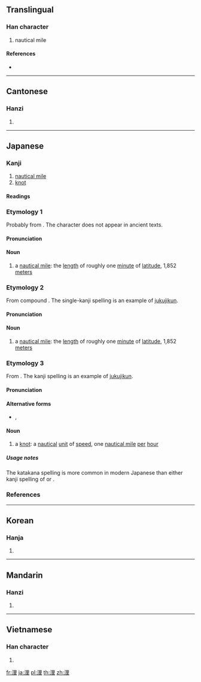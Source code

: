 {{character info/new}}
{{also|里}}
==Translingual==

===Han character===
{{Han char|rn=85|rad=水|as=07|sn=10|four=36114|canj=EWG|ids=⿰氵里}}

# nautical mile

====References====
* {{Han ref|kx=0624.210|dkj=17485|dj=1022.050|hdz=31623.010|uh=6D6C|ud=28012|bh=AF40|bd=44864}}

----

==Cantonese==

===Hanzi===
{{yue-hanzi|jyut=|y=lei5}}

# {{defn|lang=yue|sort=水07}}

----

==Japanese==

===Kanji===
{{ja-kanji|grade=n|rs=水07}}

# [[nautical mile]] {{qualifier|unit of distance}}
# [[knot]] {{qualifier|unit of speed}}

====Readings====
{{ja-readings
|goon=[[り]] (ri)
|kanon=[[り]] (ri)
|kun=[[かいり]] (kairi), [[ノット]] (notto)
}}

===Etymology 1===
{{ja-kanjitab|yomi=o|り}}
Probably from {{etyl|ltc|ja|sort=り}} {{m|zh|浬}}. The {{m|zh|浬}} character does not appear in ancient texts.

====Pronunciation====
{{ja-pron|yomi=goon|り}}

====Noun====
{{ja-noun|り}}

# a [[nautical mile]]: the [[length]] of roughly one [[minute]] of [[latitude]], 1,852 [[meter]]s

===Etymology 2===
{{ja-kanjitab|yomi=irr|かいり}}
From {{etyl|ltc|ja|sort=かいり}} compound {{m|zh|海里|tr=xoj<sup>X</sup> li<sup>X</sup>|lit=sea, ocean + unit of distance}}. The single-kanji spelling {{lang|ja|浬}} is an example of [[熟字訓#Japanese|jukujikun]].

====Pronunciation====
{{ja-pron|yomi=irr|かいり|acc=1|acc_ref=DJR}}

====Noun====
{{ja-noun|かいり}}

# a [[nautical mile]]: the [[length]] of roughly one [[minute]] of [[latitude]], 1,852 [[meter]]s

===Etymology 3===
{{ja-kanjitab|yomi=irr|のっと}}
From {{etyl|en|ja|sort=のっと}} {{m|en|knot|pos=unit of speed}}. The kanji spelling {{lang|ja|浬}} is an example of [[熟字訓#Japanese|jukujikun]].

====Pronunciation====
{{ja-pron|yomi=irr|ノット|acc=1|acc_ref=DJR}}

====Alternative forms====
* {{l|ja|節}}, {{l|ja|ノット}}

====Noun====
{{ja-noun|ノット}}

# a [[knot]]: a [[nautical]] [[unit]] of [[speed]], one [[nautical mile]] [[per]] [[hour]]

=====Usage notes=====
The katakana spelling {{l|ja|ノット}} is more common in modern Japanese than either kanji spelling of {{lang|ja|浬}} or {{l|ja|節}}.

===References===
<references/>

----

==Korean==

===Hanja===
{{ko-hanja|hangeul=[[리]]>[[이]]|eumhun=|rv=ri>i|mr=ri>i|y=li>i}}

# {{defn|lang=ko|sort=水07}}

----

==Mandarin==

===Hanzi===
{{cmn-hanzi|pin=[[lǐ]] ([[li3]])|wg=li<sup>3</sup>}}

# {{defn|lang=cmn|sort=水07}}

----

==Vietnamese==

===Han character===
{{vi-hantu|[[rí]], [[lí]]|rs=水07}}

# {{defn|lang=vi|sort=水07}}

[[fr:浬]]
[[ja:浬]]
[[pl:浬]]
[[th:浬]]
[[zh:浬]]